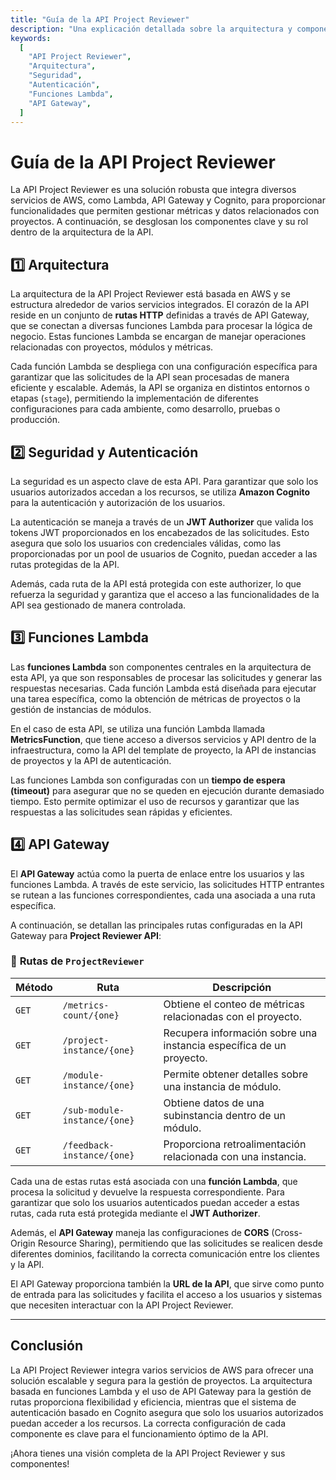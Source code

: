 ```yaml
---
title: "Guía de la API Project Reviewer"
description: "Una explicación detallada sobre la arquitectura y componentes de la API Project Reviewer, que maneja la integración de métricas, autenticación y funciones Lambda."
keywords:
  [
    "API Project Reviewer",
    "Arquitectura",
    "Seguridad",
    "Autenticación",
    "Funciones Lambda",
    "API Gateway",
  ]
---
```


# Guía de la API Project Reviewer

La API Project Reviewer es una solución robusta que integra diversos servicios de AWS, como Lambda, API Gateway y Cognito, para proporcionar funcionalidades que permiten gestionar métricas y datos relacionados con proyectos. A continuación, se desglosan los componentes clave y su rol dentro de la arquitectura de la API.

## 1️⃣ **Arquitectura**

La arquitectura de la API Project Reviewer está basada en AWS y se estructura alrededor de varios servicios integrados. El corazón de la API reside en un conjunto de **rutas HTTP** definidas a través de API Gateway, que se conectan a diversas funciones Lambda para procesar la lógica de negocio. Estas funciones Lambda se encargan de manejar operaciones relacionadas con proyectos, módulos y métricas.

Cada función Lambda se despliega con una configuración específica para garantizar que las solicitudes de la API sean procesadas de manera eficiente y escalable. Además, la API se organiza en distintos entornos o etapas (`stage`), permitiendo la implementación de diferentes configuraciones para cada ambiente, como desarrollo, pruebas o producción.

## 2️⃣ **Seguridad y Autenticación**

La seguridad es un aspecto clave de esta API. Para garantizar que solo los usuarios autorizados accedan a los recursos, se utiliza **Amazon Cognito** para la autenticación y autorización de los usuarios.

La autenticación se maneja a través de un **JWT Authorizer** que valida los tokens JWT proporcionados en los encabezados de las solicitudes. Esto asegura que solo los usuarios con credenciales válidas, como las proporcionadas por un pool de usuarios de Cognito, puedan acceder a las rutas protegidas de la API.

Además, cada ruta de la API está protegida con este authorizer, lo que refuerza la seguridad y garantiza que el acceso a las funcionalidades de la API sea gestionado de manera controlada.

## 3️⃣ **Funciones Lambda**

Las **funciones Lambda** son componentes centrales en la arquitectura de esta API, ya que son responsables de procesar las solicitudes y generar las respuestas necesarias. Cada función Lambda está diseñada para ejecutar una tarea específica, como la obtención de métricas de proyectos o la gestión de instancias de módulos.

En el caso de esta API, se utiliza una función Lambda llamada **MetricsFunction**, que tiene acceso a diversos servicios y API dentro de la infraestructura, como la API del template de proyecto, la API de instancias de proyectos y la API de autenticación.

Las funciones Lambda son configuradas con un **tiempo de espera (timeout)** para asegurar que no se queden en ejecución durante demasiado tiempo. Esto permite optimizar el uso de recursos y garantizar que las respuestas a las solicitudes sean rápidas y eficientes.

## 4️⃣ **API Gateway**

El **API Gateway** actúa como la puerta de enlace entre los usuarios y las funciones Lambda. A través de este servicio, las solicitudes HTTP entrantes se rutean a las funciones correspondientes, cada una asociada a una ruta específica.

A continuación, se detallan las principales rutas configuradas en la API Gateway para **Project Reviewer API**:

### 📌 **Rutas de `ProjectReviewer`**

| Método | Ruta                         | Descripción                                                         |
| ------ | ---------------------------- | ------------------------------------------------------------------- |
| `GET`  | `/metrics-count/{one}`       | Obtiene el conteo de métricas relacionadas con el proyecto.         |
| `GET`  | `/project-instance/{one}`    | Recupera información sobre una instancia específica de un proyecto. |
| `GET`  | `/module-instance/{one}`     | Permite obtener detalles sobre una instancia de módulo.             |
| `GET`  | `/sub-module-instance/{one}` | Obtiene datos de una subinstancia dentro de un módulo.              |
| `GET`  | `/feedback-instance/{one}`   | Proporciona retroalimentación relacionada con una instancia.        |

Cada una de estas rutas está asociada con una **función Lambda**, que procesa la solicitud y devuelve la respuesta correspondiente. Para garantizar que solo los usuarios autenticados puedan acceder a estas rutas, cada ruta está protegida mediante el **JWT Authorizer**.

Además, el **API Gateway** maneja las configuraciones de **CORS** (Cross-Origin Resource Sharing), permitiendo que las solicitudes se realicen desde diferentes dominios, facilitando la correcta comunicación entre los clientes y la API.

El API Gateway proporciona también la **URL de la API**, que sirve como punto de entrada para las solicitudes y facilita el acceso a los usuarios y sistemas que necesiten interactuar con la API Project Reviewer.

---

## Conclusión

La API Project Reviewer integra varios servicios de AWS para ofrecer una solución escalable y segura para la gestión de proyectos. La arquitectura basada en funciones Lambda y el uso de API Gateway para la gestión de rutas proporciona flexibilidad y eficiencia, mientras que el sistema de autenticación basado en Cognito asegura que solo los usuarios autorizados puedan acceder a los recursos. La correcta configuración de cada componente es clave para el funcionamiento óptimo de la API.

¡Ahora tienes una visión completa de la API Project Reviewer y sus componentes!
